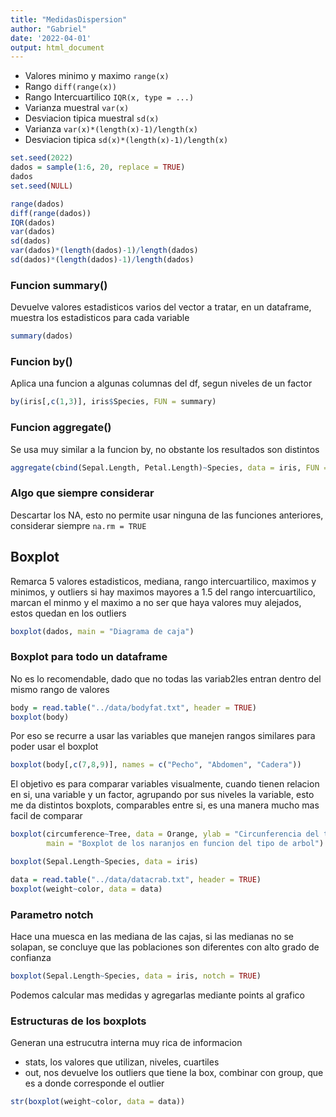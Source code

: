 ```yaml
---
title: "MedidasDispersion"
author: "Gabriel"
date: '2022-04-01'
output: html_document
---
```



- Valores minimo y maximo `range(x)`
- Rango `diff(range(x))`
- Rango Intercuartilico `IQR(x, type = ...)`
- Varianza muestral `var(x)`
- Desviacion tipica muestral `sd(x)`
- Varianza `var(x)*(length(x)-1)/length(x)`
- Desviacion tipica `sd(x)*(length(x)-1)/length(x)`



```r
set.seed(2022)
dados = sample(1:6, 20, replace = TRUE)
dados
set.seed(NULL)
```

```r
range(dados)
diff(range(dados))
IQR(dados)
var(dados)
sd(dados)
var(dados)*(length(dados)-1)/length(dados)
sd(dados)*(length(dados)-1)/length(dados)
```

### Funcion summary()

Devuelve valores estadisticos varios del vector a tratar, en un dataframe, muestra los estadisticos para cada variable 

```r
summary(dados)
```


### Funcion by()

Aplica una funcion a algunas columnas del df, segun niveles de un factor

```r
by(iris[,c(1,3)], iris$Species, FUN = summary)
```

### Funcion aggregate()

Se usa muy similar a la funcion by, no obstante los resultados son distintos

```r
aggregate(cbind(Sepal.Length, Petal.Length)~Species, data = iris, FUN = summary) #Column bind, dame dos columnas y agrupa por
```

### Algo que siempre considerar

Descartar los NA, esto no permite usar ninguna de las funciones anteriores, considerar siempre `na.rm = TRUE`

## Boxplot

Remarca 5 valores estadisticos, mediana, rango intercuartilico, maximos y minimos, y outliers si hay maximos mayores a 1.5 del rango intercuartilico, marcan el minmo y el maximo a no ser que haya valores muy alejados, estos quedan en los outliers

```r
boxplot(dados, main = "Diagrama de caja")
```

### Boxplot para todo un dataframe

No es lo recomendable, dado que no todas las variab2les entran dentro del mismo rango de valores

```r
body = read.table("../data/bodyfat.txt", header = TRUE)
boxplot(body)
```

Por eso se recurre a usar las variables que manejen rangos similares para poder usar el boxplot

```r
boxplot(body[,c(7,8,9)], names = c("Pecho", "Abdomen", "Cadera"))
```

El objetivo es para comparar variables visualmente, cuando tienen relacion en si, una variable y un factor, agrupando por sus niveles la variable, esto me da distintos boxplots, comparables entre si, es una manera mucho mas facil de comparar

```r
boxplot(circumference~Tree, data = Orange, ylab = "Circunferencia del tronco (mm)",
        main = "Boxplot de los naranjos en funcion del tipo de arbol")
```

```r
boxplot(Sepal.Length~Species, data = iris)
```

```r
data = read.table("../data/datacrab.txt", header = TRUE)
boxplot(weight~color, data = data)
```

### Parametro notch

Hace una muesca en las mediana de las cajas, si las medianas no se solapan, se concluye que las poblaciones son diferentes con alto grado de confianza 

```r
boxplot(Sepal.Length~Species, data = iris, notch = TRUE)
```

Podemos calcular mas medidas y agregarlas mediante points al grafico

### Estructuras de los boxplots

Generan una estrucutra interna muy rica de informacion

- stats, los valores que utilizan, niveles, cuartiles
- out, nos devuelve los outliers que tiene la box, combinar con group, que es a donde corresponde el outlier

```r
str(boxplot(weight~color, data = data))
```

